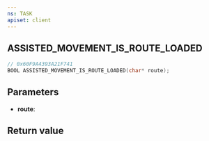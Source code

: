 ```yaml
---
ns: TASK
apiset: client
---
```

## ASSISTED_MOVEMENT_IS_ROUTE_LOADED

```c
// 0x60F9A4393A21F741
BOOL ASSISTED_MOVEMENT_IS_ROUTE_LOADED(char* route);
```


## Parameters
* **route**:

## Return value